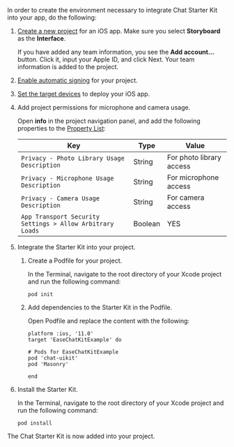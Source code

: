 <PlatformWrapper platform="ios">

In order to create the environment necessary to integrate Chat Starter Kit into your app, do the following:

1. [Create a new project](https://help.apple.com/xcode/mac/current/#/dev07db0e578) for an iOS app. Make sure you select **Storyboard** as the **Interface**.

   If you have added any team information, you see the **Add account...** button. Click it, input your Apple ID, and click Next. Your team information is added to the project.

2. [Enable automatic signing](https://help.apple.com/xcode/mac/current/#/dev23aab79b4) for your project.

3. [Set the target devices](https://help.apple.com/xcode/mac/current/#/deve69552ee5) to deploy your iOS app.

4. Add project permissions for microphone and camera usage.
  
   Open **info** in the project navigation panel, and add the following properties to the [Property List](https://help.apple.com/xcode/mac/current/#/dev3f399a2a6):

   | Key | Type | Value |
   | --- | --- | --- |
   | `Privacy - Photo Library Usage Description` | String | For photo library access |
   | `Privacy - Microphone Usage Description` | String | For microphone access |
   | `Privacy - Camera Usage Description` | String | For camera access |
   | `App Transport Security Settings > Allow Arbitrary Loads` | Boolean | YES |

5. Integrate the Starter Kit into your project.

   1. Create a Podfile for your project.

      In the Terminal, navigate to the root directory of your Xcode project and run the following command:

      ```shell
      pod init
      ```
   2. Add dependencies to the Starter Kit in the Podfile.

      Open Podfile and replace the content with the following:

      ```shell
      platform :ios, '11.0'
      target 'EaseChatKitExample' do

      # Pods for EaseChatKitExample
      pod 'chat-uikit'
      pod 'Masonry'

      end
      ```
    
  3. Install the Starter Kit.

      In the Terminal, navigate to the root directory of your Xcode project and run the following command:

       ```shell
       pod install
       ```

  The Chat Starter Kit is now added into your project.

</PlatformWrapper>

